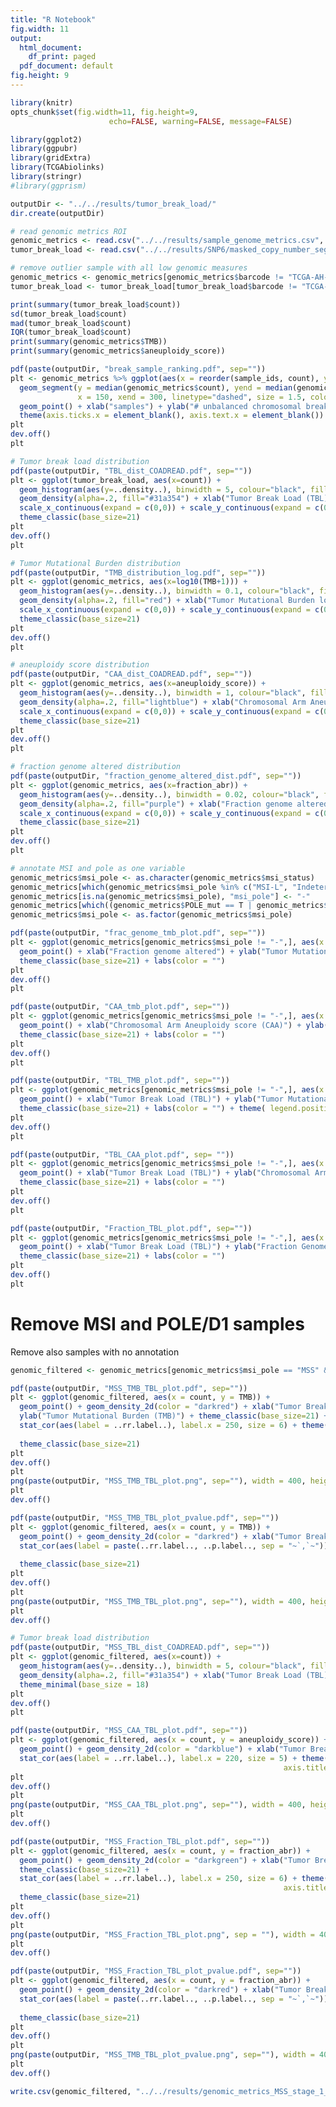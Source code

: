 ```yaml
---
title: "R Notebook"
fig.width: 11
output:
  html_document:
    df_print: paged
  pdf_document: default
fig.height: 9
---
```


```r
library(knitr)
opts_chunk$set(fig.width=11, fig.height=9,
                      echo=FALSE, warning=FALSE, message=FALSE)
```

```r
library(ggplot2)
library(ggpubr)
library(gridExtra)
library(TCGAbiolinks)
library(stringr)
#library(ggprism)

outputDir <- "../../results/tumor_break_load/"
dir.create(outputDir)
```


```r
# read genomic metrics ROI
genomic_metrics <- read.csv("../../results/sample_genome_metrics.csv", header = T, row.names = 1)
tumor_break_load <- read.csv("../../results/SNP6/masked_copy_number_segment/primary_tumor/tumor_break_load.csv")

# remove outlier sample with all low genomic measures
genomic_metrics <- genomic_metrics[genomic_metrics$barcode != "TCGA-AH-6547",]
tumor_break_load <- tumor_break_load[tumor_break_load$barcode != "TCGA-AH-6547",]
```

```r
print(summary(tumor_break_load$count))
sd(tumor_break_load$count)
mad(tumor_break_load$count)
IQR(tumor_break_load$count)
print(summary(genomic_metrics$TMB))
print(summary(genomic_metrics$aneuploidy_score))
```
```r
pdf(paste(outputDir, "break_sample_ranking.pdf", sep=""))
plt <- genomic_metrics %>% ggplot(aes(x = reorder(sample_ids, count), y = count)) + 
  geom_segment(y = median(genomic_metrics$count), yend = median(genomic_metrics$count), 
               x = 150, xend = 300, linetype="dashed", size = 1.5, color = "grey") + 
  geom_point() + xlab("samples") + ylab("# unbalanced chromosomal breaks") + 
  theme(axis.ticks.x = element_blank(), axis.text.x = element_blank()) 
plt
dev.off()
plt
```


```r
# Tumor break load distribution
pdf(paste(outputDir, "TBL_dist_COADREAD.pdf", sep=""))
plt <- ggplot(tumor_break_load, aes(x=count)) + 
  geom_histogram(aes(y=..density..), binwidth = 5, colour="black", fill="#bdbdbd") +
  geom_density(alpha=.2, fill="#31a354") + xlab("Tumor Break Load (TBL)") +
  scale_x_continuous(expand = c(0,0)) + scale_y_continuous(expand = c(0,0)) + 
  theme_classic(base_size=21)
plt
dev.off()
plt
```

```r
# Tumor Mutational Burden distribution
pdf(paste(outputDir, "TMB_distribution_log.pdf", sep=""))
plt <- ggplot(genomic_metrics, aes(x=log10(TMB+1))) + 
  geom_histogram(aes(y=..density..), binwidth = 0.1, colour="black", fill="#bdbdbd") +
  geom_density(alpha=.2, fill="red") + xlab("Tumor Mutational Burden log10(TMB)") + 
  scale_x_continuous(expand = c(0,0)) + scale_y_continuous(expand = c(0,0)) +
  theme_classic(base_size=21)
plt
dev.off()
plt
```

```r
# aneuploidy score distribution
pdf(paste(outputDir, "CAA_dist_COADREAD.pdf", sep=""))
plt <- ggplot(genomic_metrics, aes(x=aneuploidy_score)) + 
  geom_histogram(aes(y=..density..), binwidth = 1, colour="black", fill="#bdbdbd") +
  geom_density(alpha=.2, fill="lightblue") + xlab("Chromosomal Arm Aneuploidy score (CAA)") +
  scale_x_continuous(expand = c(0,0)) + scale_y_continuous(expand = c(0,0)) +
  theme_classic(base_size=21)
plt
dev.off()
plt
```

```r
# fraction genome altered distribution
pdf(paste(outputDir, "fraction_genome_altered_dist.pdf", sep=""))
plt <- ggplot(genomic_metrics, aes(x=fraction_abr)) + 
  geom_histogram(aes(y=..density..), binwidth = 0.02, colour="black", fill="#bdbdbd") +
  geom_density(alpha=.2, fill="purple") + xlab("Fraction genome altered") +
  scale_x_continuous(expand = c(0,0)) + scale_y_continuous(expand = c(0,0)) +
  theme_classic(base_size=21)
plt
dev.off()
plt
```

```r
# annotate MSI and pole as one variable
genomic_metrics$msi_pole <- as.character(genomic_metrics$msi_status)
genomic_metrics[which(genomic_metrics$msi_pole %in% c("MSI-L", "Indeterminate")), "msi_pole"] <- "MSS"
genomic_metrics[is.na(genomic_metrics$msi_pole), "msi_pole"] <- "-"
genomic_metrics[which((genomic_metrics$POLE_mut == T | genomic_metrics$POLD1_mut == T) & genomic_metrics$msi_pole != "MSI-H"), "msi_pole"] <- "POLE/D1"
genomic_metrics$msi_pole <- as.factor(genomic_metrics$msi_pole)
```

```r
pdf(paste(outputDir, "frac_genome_tmb_plot.pdf", sep=""))
plt <- ggplot(genomic_metrics[genomic_metrics$msi_pole != "-",], aes(x = fraction_abr, y = log10(TMB+1), color = msi_pole)) + 
  geom_point() + xlab("Fraction genome altered") + ylab("Tumor Mutational Burden (log10(TMB))") + 
  theme_classic(base_size=21) + labs(color = "")
plt
dev.off()
plt
```

```r
pdf(paste(outputDir, "CAA_tmb_plot.pdf", sep=""))
plt <- ggplot(genomic_metrics[genomic_metrics$msi_pole != "-",], aes(x = aneuploidy_score, y = log10(TMB+1), color = msi_pole)) + 
  geom_point() + xlab("Chromosomal Arm Aneuploidy score (CAA)") + ylab("Tumor Mutational Burden (log10(TMB))") + 
  theme_classic(base_size=21) + labs(color = "")
plt
dev.off()
plt
```

```r
pdf(paste(outputDir, "TBL_TMB_plot.pdf", sep=""))
plt <- ggplot(genomic_metrics[genomic_metrics$msi_pole != "-",], aes(x = count, y = log10(TMB+1), color = msi_pole)) + 
  geom_point() + xlab("Tumor Break Load (TBL)") + ylab("Tumor Mutational Burden (log10(TMB))") + 
  theme_classic(base_size=21) + labs(color = "") + theme( legend.position = "top")
plt
dev.off()
plt
```


```r
pdf(paste(outputDir, "TBL_CAA_plot.pdf", sep= ""))
plt <- ggplot(genomic_metrics[genomic_metrics$msi_pole != "-",], aes(x = count, y = aneuploidy_score, color = msi_pole)) + 
  geom_point() + xlab("Tumor Break Load (TBL)") + ylab("Chromosomal Arm Aneuploidy score (CAA)") + 
  theme_classic(base_size=21) + labs(color = "")
plt
dev.off()
plt
```

```r
pdf(paste(outputDir, "Fraction_TBL_plot.pdf", sep=""))
plt <- ggplot(genomic_metrics[genomic_metrics$msi_pole != "-",], aes(x = count, y = fraction_abr, color = msi_pole)) + 
  geom_point() + xlab("Tumor Break Load (TBL)") + ylab("Fraction Genome Altered") + 
  theme_classic(base_size=21) + labs(color = "")
plt
dev.off()
plt
```

# Remove MSI and POLE/D1 samples
Remove also samples with no annotation

```r
genomic_filtered <- genomic_metrics[genomic_metrics$msi_pole == "MSS" & genomic_metrics$TMB <= 300,]

pdf(paste(outputDir, "MSS_TMB_TBL_plot.pdf", sep=""))
plt <- ggplot(genomic_filtered, aes(x = count, y = TMB)) + 
  geom_point() + geom_density_2d(color = "darkred") + xlab("Tumor Break Load (TBL)") + 
  ylab("Tumor Mutational Burden (TMB)") + theme_classic(base_size=21) + 
  stat_cor(aes(label = ..rr.label..), label.x = 250, size = 6) + theme(axis.text = element_text(size = 12),
                                                                        axis.title = element_text(size = 14)) +
  theme_classic(base_size=21)
plt
dev.off()
plt
png(paste(outputDir, "MSS_TMB_TBL_plot.png", sep=""), width = 400, height = 400)
plt
dev.off()

```

```r
pdf(paste(outputDir, "MSS_TMB_TBL_plot_pvalue.pdf", sep=""))
plt <- ggplot(genomic_filtered, aes(x = count, y = TMB)) + 
  geom_point() + geom_density_2d(color = "darkred") + xlab("Tumor Break Load (TBL)") + ylab("Tumor Mutational Burden (TMB)") + theme_classic(base_size=21) + 
  stat_cor(aes(label = paste(..rr.label.., ..p.label.., sep = "~`,`~")), label.x = 170, size = 6) + theme(axis.text = element_text(size = 12),
                                                                        axis.title = element_text(size = 14)) +
  theme_classic(base_size=21)
plt
dev.off()
plt
png(paste(outputDir, "MSS_TMB_TBL_plot.png", sep=""), width = 400, height = 400)
plt
dev.off()
```

```r
# Tumor break load distribution
pdf(paste(outputDir, "MSS_TBL_dist_COADREAD.pdf", sep=""))
plt <- ggplot(genomic_filtered, aes(x=count)) + 
  geom_histogram(aes(y=..density..), binwidth = 5, colour="black", fill="#bdbdbd") +
  geom_density(alpha=.2, fill="#31a354") + xlab("Tumor Break Load (TBL)") + 
  theme_minimal(base_size = 18)
plt
dev.off()
plt
```

```r
pdf(paste(outputDir, "MSS_CAA_TBL_plot.pdf", sep=""))
plt <- ggplot(genomic_filtered, aes(x = count, y = aneuploidy_score)) + 
  geom_point() + geom_density_2d(color = "darkblue") + xlab("Tumor Break Load (TBL)") + ylab("Chromosomal Arm Aneuploidy Score (CAA)") + theme_classic(base_size=21) + 
  stat_cor(aes(label = ..rr.label..), label.x = 220, size = 5) + theme(axis.text = element_text(size = 12),
                                                             axis.title = element_text(size = 14))
plt
dev.off()
plt
png(paste(outputDir, "MSS_CAA_TBL_plot.png", sep=""), width = 400, height = 400)
plt
dev.off()
```

```r
pdf(paste(outputDir, "MSS_Fraction_TBL_plot.pdf", sep=""))
plt <- ggplot(genomic_filtered, aes(x = count, y = fraction_abr)) + 
  geom_point() + geom_density_2d(color = "darkgreen") + xlab("Tumor Break Load (TBL)") + ylab("Fraction Genome Altered (FGA)") + 
  theme_classic(base_size=21) +
  stat_cor(aes(label = ..rr.label..), label.x = 250, size = 6) + theme(axis.text = element_text(size = 12),
                                                             axis.title = element_text(size = 14)) +
  theme_classic(base_size=21)
plt
dev.off()
plt
png(paste(outputDir, "MSS_Fraction_TBL_plot.png", sep = ""), width = 400, height = 400)
plt
dev.off()
```

```r
pdf(paste(outputDir, "MSS_Fraction_TBL_plot_pvalue.pdf", sep=""))
plt <- ggplot(genomic_filtered, aes(x = count, y = fraction_abr)) + 
  geom_point() + geom_density_2d(color = "darkred") + xlab("Tumor Break Load (TBL)") + ylab("Fraction Genome Altered (FGA)") + theme_classic(base_size=21) + 
  stat_cor(aes(label = paste(..rr.label.., ..p.label.., sep = "~`,`~")), label.x = 170, size = 6) + theme(axis.text = element_text(size = 12),
                                                                        axis.title = element_text(size = 14)) +
  theme_classic(base_size=21)
plt
dev.off()
plt
png(paste(outputDir, "MSS_TMB_TBL_plot_pvalue.png", sep=""), width = 400, height = 400)
plt
dev.off()
```

```r
write.csv(genomic_filtered, "../../results/genomic_metrics_MSS_stage_1_4.csv")
```

